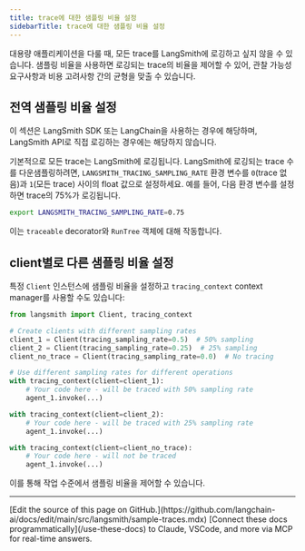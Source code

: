```yaml
---
title: trace에 대한 샘플링 비율 설정
sidebarTitle: trace에 대한 샘플링 비율 설정
---
```


대용량 애플리케이션을 다룰 때, 모든 trace를 LangSmith에 로깅하고 싶지 않을 수 있습니다. 샘플링 비율을 사용하면 로깅되는 trace의 비율을 제어할 수 있어, 관찰 가능성 요구사항과 비용 고려사항 간의 균형을 맞출 수 있습니다.

## 전역 샘플링 비율 설정

<Note>
이 섹션은 LangSmith SDK 또는 LangChain을 사용하는 경우에 해당하며, LangSmith API로 직접 로깅하는 경우에는 해당하지 않습니다.
</Note>

기본적으로 모든 trace는 LangSmith에 로깅됩니다. LangSmith에 로깅되는 trace 수를 다운샘플링하려면, `LANGSMITH_TRACING_SAMPLING_RATE` 환경 변수를 `0`(trace 없음)과 `1`(모든 trace) 사이의 float 값으로 설정하세요. 예를 들어, 다음 환경 변수를 설정하면 trace의 75%가 로깅됩니다.

```bash
export LANGSMITH_TRACING_SAMPLING_RATE=0.75
```

이는 `traceable` decorator와 `RunTree` 객체에 대해 작동합니다.

## client별로 다른 샘플링 비율 설정

특정 `Client` 인스턴스에 샘플링 비율을 설정하고 `tracing_context` context manager를 사용할 수도 있습니다:

```python
from langsmith import Client, tracing_context

# Create clients with different sampling rates
client_1 = Client(tracing_sampling_rate=0.5)  # 50% sampling
client_2 = Client(tracing_sampling_rate=0.25)  # 25% sampling
client_no_trace = Client(tracing_sampling_rate=0.0)  # No tracing

# Use different sampling rates for different operations
with tracing_context(client=client_1):
    # Your code here - will be traced with 50% sampling rate
    agent_1.invoke(...)

with tracing_context(client=client_2):
    # Your code here - will be traced with 25% sampling rate
    agent_1.invoke(...)

with tracing_context(client=client_no_trace):
    # Your code here - will not be traced
    agent_1.invoke(...)
```

이를 통해 작업 수준에서 샘플링 비율을 제어할 수 있습니다.

---

<Callout icon="pen-to-square" iconType="regular">
    [Edit the source of this page on GitHub.](https://github.com/langchain-ai/docs/edit/main/src/langsmith/sample-traces.mdx)
</Callout>
<Tip icon="terminal" iconType="regular">
    [Connect these docs programmatically](/use-these-docs) to Claude, VSCode, and more via MCP for    real-time answers.
</Tip>
